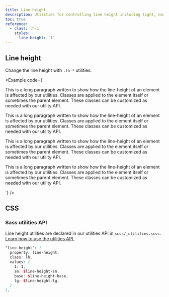 ```yaml
---
title: Line height
description: Utilities for controlling line height including tight, normal, and loose spacing.
toc: true
reference:
  - class: lh-1
    styles:
      line-height: '1'
---
```



## Line height

Change the line height with `.lh-*` utilities.

<Example code={`<p class="lh-1">This is a long paragraph written to show how the line-height of an element is affected by our utilities. Classes are applied to the element itself or sometimes the parent element. These classes can be customized as needed with our utility API.</p>
<p class="lh-sm">This is a long paragraph written to show how the line-height of an element is affected by our utilities. Classes are applied to the element itself or sometimes the parent element. These classes can be customized as needed with our utility API.</p>
<p class="lh-base">This is a long paragraph written to show how the line-height of an element is affected by our utilities. Classes are applied to the element itself or sometimes the parent element. These classes can be customized as needed with our utility API.</p>
<p class="lh-lg">This is a long paragraph written to show how the line-height of an element is affected by our utilities. Classes are applied to the element itself or sometimes the parent element. These classes can be customized as needed with our utility API.</p>`} />

## CSS

### Sass utilities API

Line height utilities are declared in our utilities API in `scss/_utilities.scss`. [Learn how to use the utilities API.]([[docsref:/utilities/api#using-the-api]])

```scss
"line-height": (
  property: line-height,
  class: lh,
  values: (
    1: 1,
    sm: $line-height-sm,
    base: $line-height-base,
    lg: $line-height-lg,
  )
),
```
